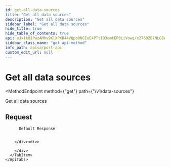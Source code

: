 ```yaml
---
id: get-all-data-sources
title: "Get all data sources"
description: "Get all data sources"
sidebar_label: "Get all data sources"
hide_title: true
hide_table_of_contents: true
api: eJx1kU1PwzAMhv9KlXPXD44VQpo0NCEuE4PTtIO3emtEP0LiVowq/x2760ZB7NLG8WP79ZteERydyjZqAQTBumntHp3ahsrhvrWaTpzr1Q7BouXj1nPKojNN7ZjLenWXJPLL0e2tNqSbWmVqgQdoSwpeRlJ5H/5BlkgBlGWQy1w3zg1VhVQ0OeePSBwaoIKDuEtjAWc/oEPboXWDvNaWDBVExmVxDEZHjo6zJI24iWksRbpRfrLTel9gdZZ/2axXdDLIXbj6GU88oIZK4nnLgqz+gkF3qLSILxByrpKtdH1ohnJNpfArnhfMV0+Mir7zsmmUKGZN46iCWvCx+w0Xfll1lUb4SbEpgSVws2HpfnRoo7pU6qYe8cIFD5Rk3+/A4ZstvZfrjxatPCwfO7AadqKc33Zi//LxlftBK82n3rwP3owH8f6SquW+g7L9z7QBHr4+vFFyz54F7PzDFT9nbhaMb3ChxZSt9/4b/Vzwcg==
sidebar_class_name: "get api-method"
info_path: apisa/port-api
custom_edit_url: null
---
```



<h1
  className={"openapi__heading"}
>
  Get all data sources
</h1>

<MethodEndpoint
  method={"get"}
  path={"/v1/data-sources"}
>
  
</MethodEndpoint>



Get all data sources

## Request

<div>
  <div>
    <ApiTabs
      label={undefined}
      id={undefined}
    >
      <TabItem
        label={"200"}
        value={"200"}
      >
        <div>
          
          
          Default Response
          
          
        </div><div>
          
        </div>
      </TabItem>
    </ApiTabs>
  </div>
</div>
      